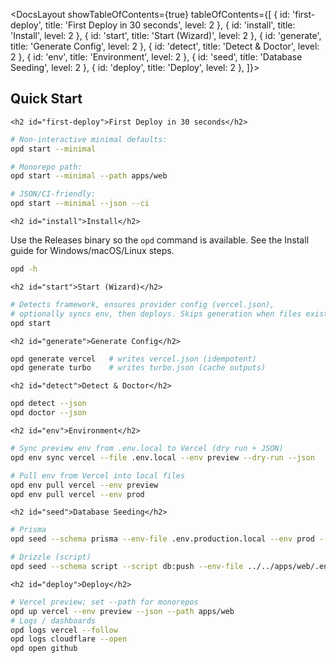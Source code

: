 

<DocsLayout showTableOfContents={true} tableOfContents={[
  { id: 'first-deploy', title: 'First Deploy in 30 seconds', level: 2 },
  { id: 'install', title: 'Install', level: 2 },
  { id: 'start', title: 'Start (Wizard)', level: 2 },
  { id: 'generate', title: 'Generate Config', level: 2 },
  { id: 'detect', title: 'Detect & Doctor', level: 2 },
  { id: 'env', title: 'Environment', level: 2 },
  { id: 'seed', title: 'Database Seeding', level: 2 },
  { id: 'deploy', title: 'Deploy', level: 2 },
]}>
  <article className="prose prose-gray dark:prose-invert max-w-none">
    <h1>Quick Start</h1>

    <h2 id="first-deploy">First Deploy in 30 seconds</h2>

```bash
# Non-interactive minimal defaults:
opd start --minimal

# Monorepo path:
opd start --minimal --path apps/web

# JSON/CI-friendly:
opd start --minimal --json --ci
```

    <h2 id="install">Install</h2>

Use the Releases binary so the `opd` command is available. See the Install guide for Windows/macOS/Linux steps.

```bash
opd -h
```

    <h2 id="start">Start (Wizard)</h2>

```bash
# Detects framework, ensures provider config (vercel.json),
# optionally syncs env, then deploys. Skips generation when files exist.
opd start
```

    <h2 id="generate">Generate Config</h2>

```bash
opd generate vercel   # writes vercel.json (idempotent)
opd generate turbo    # writes turbo.json (cache outputs)
```

    <h2 id="detect">Detect & Doctor</h2>

```bash
opd detect --json
opd doctor --json
```

    <h2 id="env">Environment</h2>

```bash
# Sync preview env from .env.local to Vercel (dry run + JSON)
opd env sync vercel --file .env.local --env preview --dry-run --json

# Pull env from Vercel into local files
opd env pull vercel --env preview
opd env pull vercel --env prod
```

    <h2 id="seed">Database Seeding</h2>

```bash
# Prisma
opd seed --schema prisma --env-file .env.production.local --env prod --yes --json

# Drizzle (script)
opd seed --schema script --script db:push --env-file ../../apps/web/.env.production.local --env prod --yes --json
```

    <h2 id="deploy">Deploy</h2>

```bash
# Vercel preview; set --path for monorepos
opd up vercel --env preview --json --path apps/web
# Logs / dashboards
opd logs vercel --follow
opd logs cloudflare --open
opd open github
```
  </article>
</DocsLayout>
